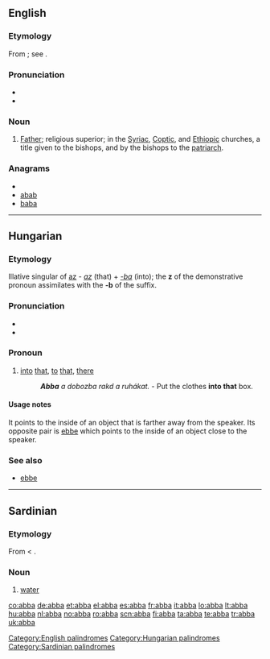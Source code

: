 {{also|ABBA}}
==English==

===Etymology===
From {{etyl|syc|en}} {{term|sc=Syrc|ܐܒܐ|tr=abbā||father}} {{rfscript|Syriac}}; see {{term|abbot}}.

===Pronunciation===
* {{IPA|æbə}}
* {{rhymes|æbə}}

===Noun===
{{en-noun}}

# {{Christianity}} [[Father]]; religious superior; in the [[Syriac]], [[Coptic]], and [[Ethiopic]] churches, a title given to the bishops, and by the bishops to the [[patriarch]].

===Anagrams===
* {{alphagram|aabb}}
* [[abab#English|abab]]
* [[baba#English|baba]]


[[Category:English palindromes]]

----

==Hungarian==

===Etymology===
Illative singular of [[az]] - ''[[az]]'' (that) + ''[[-ba]]'' (into); the '''z''' of the demonstrative pronoun assimilates with the '''-b''' of the suffix.

===Pronunciation===
* {{IPA|/ˈɒbːɒ/|lang=hu}}
* {{hyphenation|ab|ba}}

===Pronoun===
{{hu-pronoun|demonstrative}}

# [[into]] [[that]], [[to]] [[that]], [[there]]
#: '''''Abba''' a dobozba rakd a ruhákat.'' - Put the clothes '''into that''' box.

====Usage notes====
It points to the inside of an object that is farther away from the speaker. Its opposite pair is [[ebbe]] which points to the inside of an object close to the speaker.

===See also===
* [[ebbe]]

[[Category:Hungarian palindromes]]

----

==Sardinian==

===Etymology===
From {{etyl|la|sc}} {{term|aqua|lang=la}} < {{proto|Indo-European|akʷā-|lang=sc}}.

===Noun===
{{infl|sc|noun}}

# [[water]]

[[Category:Sardinian palindromes]]

[[co:abba]]
[[de:abba]]
[[et:abba]]
[[el:abba]]
[[es:abba]]
[[fr:abba]]
[[it:abba]]
[[lo:abba]]
[[lt:abba]]
[[hu:abba]]
[[nl:abba]]
[[no:abba]]
[[ro:abba]]
[[scn:abba]]
[[fi:abba]]
[[ta:abba]]
[[te:abba]]
[[tr:abba]]
[[uk:abba]]